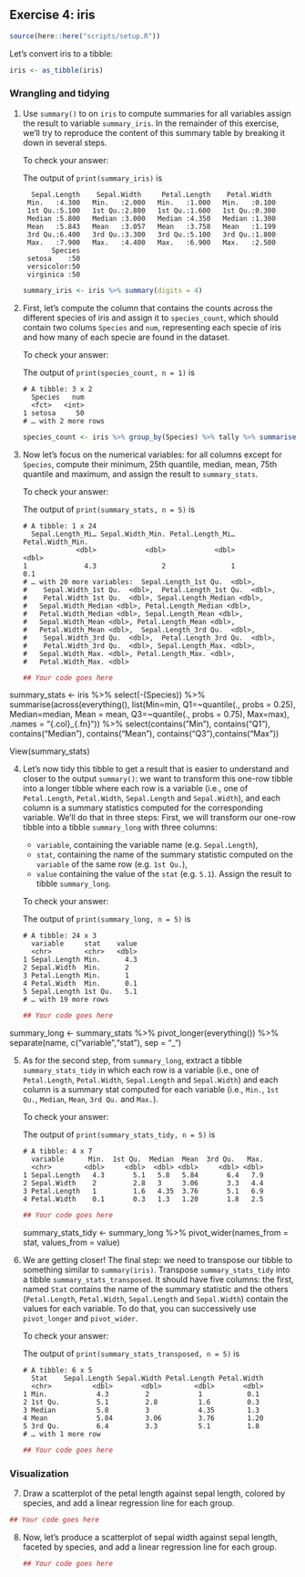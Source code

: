 ## Exercise 4: iris

```r
source(here::here("scripts/setup.R"))
```

Let's convert iris to a tibble:

```r
iris <- as_tibble(iris)
```

### Wrangling and tidying

1. Use `summary()` to on `iris` to compute summaries for all variables
   assign the result to variable `summary_iris`.
   In the remainder of this exercise, we'll try to reproduce the content of
   this summary table by breaking it down in several steps.

   To check your answer:

   The output of `print(summary_iris)` is

   ```
     Sepal.Length    Sepal.Width     Petal.Length    Petal.Width
    Min.   :4.300   Min.   :2.000   Min.   :1.000   Min.   :0.100
    1st Qu.:5.100   1st Qu.:2.800   1st Qu.:1.600   1st Qu.:0.300
    Median :5.800   Median :3.000   Median :4.350   Median :1.300
    Mean   :5.843   Mean   :3.057   Mean   :3.758   Mean   :1.199
    3rd Qu.:6.400   3rd Qu.:3.300   3rd Qu.:5.100   3rd Qu.:1.800
    Max.   :7.900   Max.   :4.400   Max.   :6.900   Max.   :2.500
          Species
    setosa    :50
    versicolor:50
    virginica :50
   ```
   
   ```r
summary_iris <- iris %>% summary(digits = 4)
   ```


2. First, let's compute the column that contains the counts across the
   different species of iris and assign it to `species_count`, which should
   contain two colums `Species` and `num`, representing each specie of iris
   and how many of each specie are found in the dataset.

   To check your answer:

   The output of `print(species_count, n = 1)` is

   ```
   # A tibble: 3 x 2
     Species   num
     <fct>   <int>
   1 setosa     50
   # … with 2 more rows
   ```
   
   ```r
species_count <- iris %>% group_by(Species) %>% tally %>% summarise(Species,num = n)
   ```

3. Now let's focus on the numerical variables: for all columns except
   for `Species`, compute their minimum, 25th quantile, median, mean,
   75th quantile and maximum, and assign the result to `summary_stats`.

   To check your answer:

   The output of `print(summary_stats, n = 5)` is

   ```
   # A tibble: 1 x 24
     Sepal.Length_Mi… Sepal.Width_Min. Petal.Length_Mi… Petal.Width_Min.
                <dbl>            <dbl>            <dbl>            <dbl>
   1              4.3                2                1              0.1
   # … with 20 more variables:  Sepal.Length_1st Qu.  <dbl>,
   #    Sepal.Width_1st Qu.  <dbl>,  Petal.Length_1st Qu.  <dbl>,
   #    Petal.Width_1st Qu.  <dbl>, Sepal.Length_Median <dbl>,
   #   Sepal.Width_Median <dbl>, Petal.Length_Median <dbl>,
   #   Petal.Width_Median <dbl>, Sepal.Length_Mean <dbl>,
   #   Sepal.Width_Mean <dbl>, Petal.Length_Mean <dbl>,
   #   Petal.Width_Mean <dbl>,  Sepal.Length_3rd Qu.  <dbl>,
   #    Sepal.Width_3rd Qu.  <dbl>,  Petal.Length_3rd Qu.  <dbl>,
   #    Petal.Width_3rd Qu.  <dbl>, Sepal.Length_Max. <dbl>,
   #   Sepal.Width_Max. <dbl>, Petal.Length_Max. <dbl>,
   #   Petal.Width_Max. <dbl>
   ```
   
   ```r
   ## Your code goes here
   ```
 
summary_stats <- iris %>% select(-(Species)) %>% summarise(across(everything(), list(Min=min, Q1=~quantile(., probs = 0.25), Median=median, Mean = mean, Q3=~quantile(., probs = 0.75), Max=max), .names = "{.col}_{.fn}")) %>% select(contains("Min"), contains("Q1"), contains("Median"), contains("Mean"), contains("Q3"),contains("Max"))

View(summary_stats)

4. Let's now tidy this tibble to get a result that is easier to understand
   and closer to the output `summary()`: we want to transform this one-row
   tibble into a longer tibble where each row is a variable
   (i.e., one of `Petal.Length`, `Petal.Width`, `Sepal.Length` and
   `Sepal.Width`), and each column is a summary statistics computed for
   the corresponding variable.
   We'll do that in three steps:
   First, we will transform our one-row tibble into a tibble `summary_long`
   with three columns:
     - `variable`, containing the variable name (e.g. `Sepal.Length`),
     - `stat`, containing the name of the summary statistic computed on
       the `variable` of the same row (e.g. `1st Qu.`),
     - `value` containing the value of the `stat` (e.g. `5.1`).
  Assign the result to tibble `summary_long`.

   To check your answer:

   The output of `print(summary_long, n = 5)` is

   ```
   # A tibble: 24 x 3
     variable     stat    value
     <chr>        <chr>   <dbl>
   1 Sepal.Length Min.      4.3
   2 Sepal.Width  Min.      2
   3 Petal.Length Min.      1
   4 Petal.Width  Min.      0.1
   5 Sepal.Length 1st Qu.   5.1
   # … with 19 more rows
   ```
   
   ```r
   ## Your code goes here
   ```

summary_long <- summary_stats %>% pivot_longer(everything()) %>% separate(name, c("variable","stat"), sep = "_")

5. As for the second step, from `summary_long`, extract a tibble
   `summary_stats_tidy` in which each row is a variable
   (i.e., one of `Petal.Length`, `Petal.Width`, `Sepal.Length` and
   `Sepal.Width`) and each column is a summary stat computed
   for each variable (i.e., `Min.`, `1st Qu.`, `Median`, `Mean`,
   `3rd Qu.` and `Max.`).

   To check your answer:

   The output of `print(summary_stats_tidy, n = 5)` is

   ```
   # A tibble: 4 x 7
     variable      Min.  1st Qu.  Median  Mean  3rd Qu.   Max.
     <chr>        <dbl>     <dbl>  <dbl> <dbl>     <dbl> <dbl>
   1 Sepal.Length   4.3       5.1   5.8   5.84       6.4   7.9
   2 Sepal.Width    2         2.8   3     3.06       3.3   4.4
   3 Petal.Length   1         1.6   4.35  3.76       5.1   6.9
   4 Petal.Width    0.1       0.3   1.3   1.20       1.8   2.5
   ```
   
   ```r
   ## Your code goes here
   ```
 summary_stats_tidy <- summary_long %>% pivot_wider(names_from = stat, values_from = value) 

6. We are getting closer! The final step: we need to transpose our tibble to
   something similar to `summary(iris)`. Transpose `summary_stats_tidy` into
   a tibble `summary_stats_transposed`. It should have five columns:
   the first, named `Stat` contains the name of the summary statistic
   and the others (`Petal.Length`, `Petal.Width`, `Sepal.Length` and
   `Sepal.Width`) contain the values for each variable.
   To do that, you can successively use `pivot_longer` and `pivot_wider`.

   To check your answer:

   The output of `print(summary_stats_transposed, n = 5)` is

   ```
   # A tibble: 6 x 5
     Stat    Sepal.Length Sepal.Width Petal.Length Petal.Width
     <chr>          <dbl>       <dbl>        <dbl>       <dbl>
   1 Min.            4.3         2            1           0.1
   2 1st Qu.         5.1         2.8          1.6         0.3
   3 Median          5.8         3            4.35        1.3
   4 Mean            5.84        3.06         3.76        1.20
   5 3rd Qu.         6.4         3.3          5.1         1.8
   # … with 1 more row
   ```
   
   ```r
   ## Your code goes here
   ```

### Visualization

7.  Draw a scatterplot of the petal length against sepal length, colored by 
    species, and add a linear regression line for each group.
   
   ```r
   ## Your code goes here
   ```
    
8. Now, let's produce a scatterplot of sepal width against sepal length, 
   faceted by species, and add a linear regression line for each group.
   
   ```r
   ## Your code goes here
   ```
   